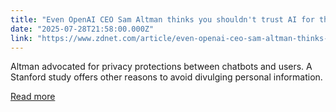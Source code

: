 ```yaml
---
title: "Even OpenAI CEO Sam Altman thinks you shouldn't trust AI for therapy"
date: "2025-07-28T21:58:00.000Z"
link: "https://www.zdnet.com/article/even-openai-ceo-sam-altman-thinks-you-shouldnt-trust-ai-for-therapy/"
---
```


Altman advocated for privacy protections between chatbots and users. A Stanford study offers other reasons to avoid divulging personal information.

[Read more](https://www.zdnet.com/article/even-openai-ceo-sam-altman-thinks-you-shouldnt-trust-ai-for-therapy/)
